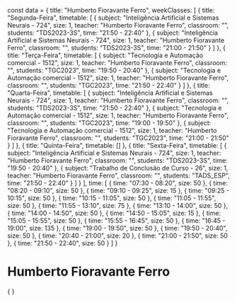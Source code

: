 const data = {
  title: "Humberto Fioravante Ferro",
  weekClasses: [
    {
      title: "Segunda-Feira",
      timetable: [
        {
          subject: "Inteligência Artificial e Sistemas Neurais - 724",
          size: 1,
          teacher: "Humberto Fioravante Ferro",
          classroom: "",
          students: "TDS2023-3S",
          time: "21:50 - 22:40"
        },
        {
          subject: "Inteligência Artificial e Sistemas Neurais - 724",
          size: 1,
          teacher: "Humberto Fioravante Ferro",
          classroom: "",
          students: "TDS2023-3S",
          time: "21:00 - 21:50"
        }
      ]
    },
    {
      title: "Terça-Feira",
      timetable: [
        {
          subject: "Tecnologia e Automação comercial - 1512",
          size: 1,
          teacher: "Humberto Fioravante Ferro",
          classroom: "",
          students: "TGC2023",
          time: "19:50 - 20:40"
        },
        {
          subject: "Tecnologia e Automação comercial - 1512",
          size: 1,
          teacher: "Humberto Fioravante Ferro",
          classroom: "",
          students: "TGC2023",
          time: "21:50 - 22:40"
        }
      ]
    },
    {
      title: "Quarta-Feira",
      timetable: [
        {
          subject: "Inteligência Artificial e Sistemas Neurais - 724",
          size: 1,
          teacher: "Humberto Fioravante Ferro",
          classroom: "",
          students: "TDS2023-3S",
          time: "21:50 - 22:40"
        },
        {
          subject: "Tecnologia e Automação comercial - 1512",
          size: 1,
          teacher: "Humberto Fioravante Ferro",
          classroom: "",
          students: "TGC2023",
          time: "19:00 - 19:50"
        },
        {
          subject: "Tecnologia e Automação comercial - 1512",
          size: 1,
          teacher: "Humberto Fioravante Ferro",
          classroom: "",
          students: "TGC2023",
          time: "21:00 - 21:50"
        }
      ]
    },
    {
      title: "Quinta-Feira",
      timetable: []
    },
    {
      title: "Sexta-Feira",
      timetable: [
        {
          subject: "Inteligência Artificial e Sistemas Neurais - 724",
          size: 1,
          teacher: "Humberto Fioravante Ferro",
          classroom: "",
          students: "TDS2023-3S",
          time: "19:50 - 20:40"
        },
        {
          subject: "Trabalho de Conclusão de Curso - 26",
          size: 1,
          teacher: "Humberto Fioravante Ferro",
          classroom: "",
          students: "TADS_ESP",
          time: "21:50 - 22:40"
        }
      ]
    }
  ],
  time: [
    {
      time: "07:30 - 08:20",
      size: 50
    },
    {
      time: "08:20 - 09:10",
      size: 50
    },
    {
      time: "09:10 - 09:25",
      size: 15
    },
    {
      time: "09:25 - 10:15",
      size: 50
    },
    {
      time: "10:15 - 11:05",
      size: 50
    },
    {
      time: "11:05 - 11:55",
      size: 50
    },
    {
      time: "11:55 - 13:10",
      size: 75
    },
    {
      time: "13:10 - 14:00",
      size: 50
    },
    {
      time: "14:00 - 14:50",
      size: 50
    },
    {
      time: "14:50 - 15:05",
      size: 15
    },
    {
      time: "15:05 - 15:55",
      size: 50
    },
    {
      time: "15:55 - 16:45",
      size: 50
    },
    {
      time: "16:45 - 19:00",
      size: 135
    },
    {
      time: "19:00 - 19:50",
      size: 50
    },
    {
      time: "19:50 - 20:40",
      size: 50
    },
    {
      time: "20:40 - 21:00",
      size: 20
    },
    {
      time: "21:00 - 21:50",
      size: 50
    },
    {
      time: "21:50 - 22:40",
      size: 50
    }
  ]
}

# Humberto Fioravante Ferro

<div>
    {
        <Grid
            title={data.title} 
            weekClasses={data.weekClasses} 
            time={data.time}
        />
    }
</div>